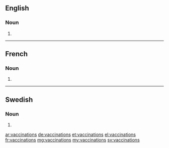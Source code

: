 ==English==

===Noun===
{{head|en}}

# {{plural of|vaccination}}

----

==French==

===Noun===
{{head|fr|g=f-p}}

# {{plural of|vaccination|lang=fr}}

----

==Swedish==

===Noun===
{{head|sv|noun form}}

# {{sv-noun-form-indef-gen|vaccination}}

[[ar:vaccinations]]
[[de:vaccinations]]
[[et:vaccinations]]
[[el:vaccinations]]
[[fr:vaccinations]]
[[mg:vaccinations]]
[[my:vaccinations]]
[[sv:vaccinations]]